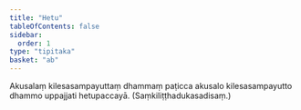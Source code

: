 ```yaml
---
title: "Hetu"
tableOfContents: false
sidebar:
  order: 1
type: "tipitaka"
basket: "ab"
---
```



<DynamicBreadcrumb />

<Division number="20">

<Paragraph number="1483">
Akusalaṃ kilesasampayuttaṃ dhammaṃ paṭicca akusalo kilesasampayutto dhammo uppajjati hetupaccayā. (Saṃkiliṭṭhadukasadisaṃ.)
</Paragraph>
</Division>